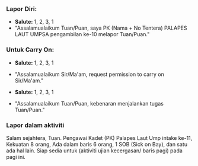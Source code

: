 ### Lapor Diri:
- **Salute:** 1, 2, 3, 1
- "Assalamualaikum Tuan/Puan, saya PK (Nama + No Tentera) PALAPES LAUT UMPSA pengambilan ke-10 melapor Tuan/Puan."

### Untuk Carry On:
- **Salute:** 1, 2, 3, 1
- "Assalamualaikum Sir/Ma'am, request permission to carry on Sir/Ma'am."

- **Salute:** 1, 2, 3, 1
- "Assalamualaikum Tuan/Puan, kebenaran menjalankan tugas Tuan/Puan."

### Lapor dalam aktiviti
Salam sejahtera, Tuan. Pengawai Kadet (PK) Palapes Laut Ump intake ke-11, 
Kekuatan 8 orang, 
Ada dalam baris 6 orang, 1 SOB (Sick on Bay), dan satu ada hal lain.
Siap sedia untuk (aktiviti ujian kecergasan/ baris pagi) pada pagi ini.


